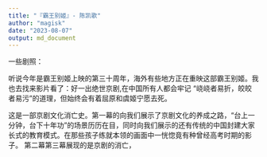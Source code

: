 ```yaml
---
title: "『霸王别姬』- 陈凯歌"
author: "magisk"
date: "2023-08-07"
output: md_document
---
```

一些剧照：


听说今年是霸王别姬上映的第三十周年，海外有些地方正在重映这部霸王别姬。我也去找来影片看了：好一出绝世京剧,在中国所有人都会牢记
"峣峣者易折，皎皎者易污"的道理，但始终会有着屈原和虞姬宁愿去死。


这是一部京剧文化消亡史。第一幕的向我们展示了京剧文化的养成之路，"台上一分钟，台下十年功"的场景历历在目，同时向我们展示的还有传统的中国封建大家长式的教育模式。在那些孩子练就本领的画面中一恍惚竟有种曾经高考时期的影子。
第二幕第三幕展现的是京剧的消亡，